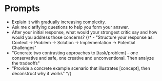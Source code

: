 
# Prompts

- Explain it with gradually increasing complexity.
- Ask me clarifying questions to help you form your answer.
- After your initial response, what would your strongest critic say and how would you address those concerns?
{/* - "Structure your response as: Context -> Problem -> Solution -> Implementation -> Potential Challenges"
- "Generate two contrasting approaches to [task/problem] - one conservative and safe, one creative and unconventional. Then analyze the tradeoffs"
- "Provide a concrete example scenario that illustrates [concept], then deconstruct why it works" */}